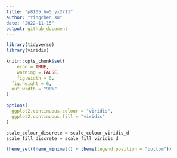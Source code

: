 ```yaml
---
title: "p8105_hw5_yx2711"
author: "Yingchen Xu"
date: "2022-11-15"
output: github_document
---
```


```r
library(tidyverse)
library(viridis)

knitr::opts_chunk$set(
	echo = TRUE,
	warning = FALSE,
	fig.width = 8, 
  fig.height = 6,
  out.width = "90%"
)

options(
  ggplot2.continuous.colour = "viridis",
  ggplot2.continuous.fill = "viridis"
)

scale_colour_discrete = scale_colour_viridis_d
scale_fill_discrete = scale_fill_viridis_d

theme_set(theme_minimal() + theme(legend.position = "bottom"))
```


